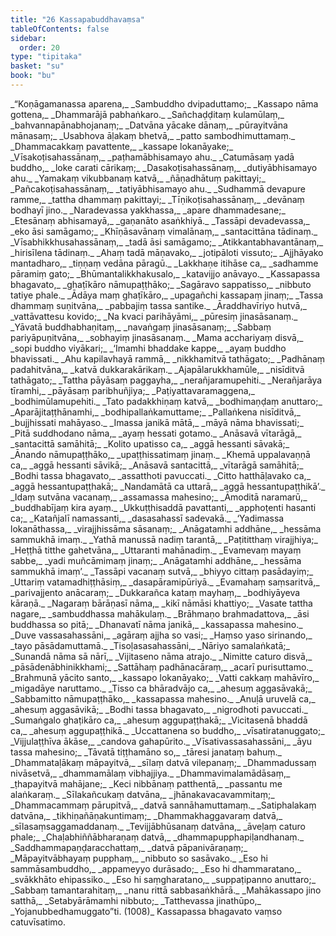 ```yaml
---
title: "26 Kassapabuddhavaṃsa"
tableOfContents: false
sidebar:
  order: 20
type: "tipitaka"
basket: "su"
book: "bu"
---
```



<DynamicBreadcrumb />

<Division number="1" book="bu">

<Paragraph number="984" type="verses" book="bu">
_“Koṇāgamanassa aparena,_  
_Sambuddho dvipaduttamo;_  
_Kassapo nāma gottena,_  
_Dhammarājā pabhaṅkaro._  

</Paragraph>

</Division>
<Division number="2" book="bu">

<Paragraph number="985" type="verses" book="bu">
_Sañchaḍḍitaṃ kulamūlaṃ,_  
_bahvannapānabhojanaṃ;_  
_Datvāna yācake dānaṃ,_  
_pūrayitvāna mānasaṃ;_  
_Usabhova āḷakaṃ bhetvā,_  
_patto sambodhimuttamaṃ._  

</Paragraph>

</Division>
<Division number="3" book="bu">

<Paragraph number="986" type="verses" book="bu">
_Dhammacakkaṃ pavattente,_  
_kassape lokanāyake;_  
_Vīsakoṭisahassānaṃ,_  
_paṭhamābhisamayo ahu._  

</Paragraph>

</Division>
<Division number="4" book="bu">

<Paragraph number="987" type="verses" book="bu">
_Catumāsaṃ yadā buddho,_  
_loke carati cārikaṃ;_  
_Dasakoṭisahassānaṃ,_  
_dutiyābhisamayo ahu._  

</Paragraph>

</Division>
<Division number="5" book="bu">

<Paragraph number="988" type="verses" book="bu">
_Yamakaṃ vikubbanaṃ katvā,_  
_ñāṇadhātuṃ pakittayi;_  
_Pañcakoṭisahassānaṃ,_  
_tatiyābhisamayo ahu._  

</Paragraph>

</Division>
<Division number="6" book="bu">

<Paragraph number="989" type="verses" book="bu">
_Sudhammā devapure ramme,_  
_tattha dhammaṃ pakittayi;_  
_Tīṇikoṭisahassānaṃ,_  
_devānaṃ bodhayī jino._  

</Paragraph>

</Division>
<Division number="7" book="bu">

<Paragraph number="990" type="verses" book="bu">
_Naradevassa yakkhassa,_  
_apare dhammadesane;_  
_Etesānaṃ abhisamayā,_  
_gaṇanāto asaṅkhiyā._  

</Paragraph>

</Division>
<Division number="8" book="bu">

<Paragraph number="991" type="verses" book="bu">
_Tassāpi devadevassa,_  
_eko āsi samāgamo;_  
_Khīṇāsavānaṃ vimalānaṃ,_  
_santacittāna tādinaṃ._  

</Paragraph>

</Division>
<Division number="9" book="bu">

<Paragraph number="992" type="verses" book="bu">
_Vīsabhikkhusahassānaṃ,_  
_tadā āsi samāgamo;_  
_Atikkantabhavantānaṃ,_  
_hirisīlena tādinaṃ._  

</Paragraph>

</Division>
<Division number="10" book="bu">

<Paragraph number="993" type="verses" book="bu">
_Ahaṃ tadā māṇavako,_  
_jotipāloti vissuto;_  
_Ajjhāyako mantadharo,_  
_tiṇṇaṃ vedāna pāragū._  

</Paragraph>

</Division>
<Division number="11" book="bu">

<Paragraph number="994" type="verses" book="bu">
_Lakkhaṇe itihāse ca,_  
_sadhamme pāramiṃ gato;_  
_Bhūmantalikkhakusalo,_  
_katavijjo anāvayo._  

</Paragraph>

</Division>
<Division number="12" book="bu">

<Paragraph number="995" type="verses" book="bu">
_Kassapassa bhagavato,_  
_ghaṭīkāro nāmupaṭṭhāko;_  
_Sagāravo sappatisso,_  
_nibbuto tatiye phale._  

</Paragraph>

</Division>
<Division number="13" book="bu">

<Paragraph number="996" type="verses" book="bu">
_Ādāya maṃ ghaṭīkāro,_  
_upagañchi kassapaṃ jinaṃ;_  
_Tassa dhammaṃ suṇitvāna,_  
_pabbajiṃ tassa santike._  

</Paragraph>

</Division>
<Division number="14" book="bu">

<Paragraph number="997" type="verses" book="bu">
_Āraddhavīriyo hutvā,_  
_vattāvattesu kovido;_  
_Na kvaci parihāyāmi,_  
_pūresiṃ jinasāsanaṃ._  

</Paragraph>

</Division>
<Division number="15" book="bu">

<Paragraph number="998" type="verses" book="bu">
_Yāvatā buddhabhaṇitaṃ,_  
_navaṅgaṃ jinasāsanaṃ;_  
_Sabbaṃ pariyāpuṇitvāna,_  
_sobhayiṃ jinasāsanaṃ._  

</Paragraph>

</Division>
<Division number="16" book="bu">

<Paragraph number="999" type="verses" book="bu">
_Mama acchariyaṃ disvā,_  
_sopi buddho viyākari;_  
_‘Imamhi bhaddake kappe,_  
_ayaṃ buddho bhavissati._  

</Paragraph>

</Division>
<Division number="17" book="bu">

<Paragraph number="1000" type="verses" book="bu">
_Ahu kapilavhayā rammā,_  
_nikkhamitvā tathāgato;_  
_Padhānaṃ padahitvāna,_  
_katvā dukkarakārikaṃ._  

</Paragraph>

</Division>
<Division number="18" book="bu">

<Paragraph number="1001" type="verses" book="bu">
_Ajapālarukkhamūle,_  
_nisīditvā tathāgato;_  
_Tattha pāyāsaṃ paggayha,_  
_nerañjaramupehiti._  

</Paragraph>

</Division>
<Division number="19" book="bu">

<Paragraph number="1002" type="verses" book="bu">
_Nerañjarāya tīramhi,_  
_pāyāsaṃ paribhuñjiya;_  
_Paṭiyattavaramaggena,_  
_bodhimūlamupehiti._  

</Paragraph>

</Division>
<Division number="20" book="bu">

<Paragraph number="1003" type="verses" book="bu">
_Tato padakkhiṇaṃ katvā,_  
_bodhimaṇḍaṃ anuttaro;_  
_Aparājitaṭṭhānamhi,_  
_bodhipallaṅkamuttame;_  
_Pallaṅkena nisīditvā,_  
_bujjhissati mahāyaso._  

</Paragraph>

</Division>
<Division number="21" book="bu">

<Paragraph number="1004" type="verses" book="bu">
_Imassa janikā mātā,_  
_māyā nāma bhavissati;_  
_Pitā suddhodano nāma,_  
_ayaṃ hessati gotamo._  

</Paragraph>

</Division>
<Division number="22" book="bu">

<Paragraph number="1005" type="verses" book="bu">
_Anāsavā vītarāgā,_  
_santacittā samāhitā;_  
_Kolito upatisso ca,_  
_aggā hessanti sāvakā;_  
_Ānando nāmupaṭṭhāko,_  
_upaṭṭhissatimaṃ jinaṃ._  

</Paragraph>

</Division>
<Division number="23" book="bu">

<Paragraph number="1006" type="verses" book="bu">
_Khemā uppalavaṇṇā ca,_  
_aggā hessanti sāvikā;_  
_Anāsavā santacittā,_  
_vītarāgā samāhitā;_  
_Bodhi tassa bhagavato,_  
_assatthoti pavuccati._  

</Paragraph>

</Division>
<Division number="24" book="bu">

<Paragraph number="1007" type="verses" book="bu">
_Citto hatthāḷavako ca,_  
_aggā hessantupaṭṭhakā;_  
_Nandamātā ca uttarā,_  
_aggā hessantupaṭṭhikā’._  

</Paragraph>

</Division>
<Division number="25" book="bu">

<Paragraph number="1008" type="verses" book="bu">
_Idaṃ sutvāna vacanaṃ,_  
_assamassa mahesino;_  
_Āmoditā naramarū,_  
_buddhabījaṃ kira ayaṃ._  

</Paragraph>

</Division>
<Division number="26" book="bu">

<Paragraph number="1009" type="verses" book="bu">
_Ukkuṭṭhisaddā pavattanti,_  
_apphoṭenti hasanti ca;_  
_Katañjalī namassanti,_  
_dasasahassī sadevakā._  

</Paragraph>

</Division>
<Division number="27" book="bu">

<Paragraph number="1010" type="verses" book="bu">
_‘Yadimassa lokanāthassa,_  
_virajjhissāma sāsanaṃ;_  
_Anāgatamhi addhāne,_  
_hessāma sammukhā imaṃ._  

</Paragraph>

</Division>
<Division number="28" book="bu">

<Paragraph number="1011" type="verses" book="bu">
_Yathā manussā nadiṃ tarantā,_  
_Paṭititthaṃ virajjhiya;_  
_Heṭṭhā titthe gahetvāna,_  
_Uttaranti mahānadiṃ._  

</Paragraph>

</Division>
<Division number="29" book="bu">

<Paragraph number="1012" type="verses" book="bu">
_Evamevaṃ mayaṃ sabbe,_  
_yadi muñcāmimaṃ jinaṃ;_  
_Anāgatamhi addhāne,_  
_hessāma sammukhā imaṃ’._  

</Paragraph>

</Division>
<Division number="30" book="bu">

<Paragraph number="1013" type="verses" book="bu">
_Tassāpi vacanaṃ sutvā,_  
_bhiyyo cittaṃ pasādayiṃ;_  
_Uttariṃ vatamadhiṭṭhāsiṃ,_  
_dasapāramipūriyā._  

</Paragraph>

</Division>
<Division number="31" book="bu">

<Paragraph number="1014" type="verses" book="bu">
_Evamahaṃ saṃsaritvā,_  
_parivajjento anācaraṃ;_  
_Dukkarañca kataṃ mayhaṃ,_  
_bodhiyāyeva kāraṇā._  

</Paragraph>

</Division>
<Division number="32" book="bu">

<Paragraph number="1015" type="verses" book="bu">
_Nagaraṃ bārāṇasī nāma,_  
_kikī nāmāsi khattiyo;_  
_Vasate tattha nagare,_  
_sambuddhassa mahākulaṃ._  

</Paragraph>

</Division>
<Division number="33" book="bu">

<Paragraph number="1016" type="verses" book="bu">
_Brāhmaṇo brahmadattova,_  
_āsi buddhassa so pitā;_  
_Dhanavatī nāma janikā,_  
_kassapassa mahesino._  

</Paragraph>

</Division>
<Division number="34" book="bu">

<Paragraph number="1017" type="verses" book="bu">
_Duve vassasahassāni,_  
_agāraṃ ajjha so vasi;_  
_Haṃso yaso sirinando,_  
_tayo pāsādamuttamā._  

</Paragraph>

</Division>
<Division number="35" book="bu">

<Paragraph number="1018" type="verses" book="bu">
_Tisoḷasasahassāni,_  
_Nāriyo samalaṅkatā;_  
_Sunandā nāma sā nārī,_  
_Vijitaseno nāma atrajo._  

</Paragraph>

</Division>
<Division number="36" book="bu">

<Paragraph number="1019" type="verses" book="bu">
_Nimitte caturo disvā,_  
_pāsādenābhinikkhami;_  
_Sattāhaṃ padhānacāraṃ,_  
_acarī purisuttamo._  

</Paragraph>

</Division>
<Division number="37" book="bu">

<Paragraph number="1020" type="verses" book="bu">
_Brahmunā yācito santo,_  
_kassapo lokanāyako;_  
_Vatti cakkaṃ mahāvīro,_  
_migadāye naruttamo._  

</Paragraph>

</Division>
<Division number="38" book="bu">

<Paragraph number="1021" type="verses" book="bu">
_Tisso ca bhāradvājo ca,_  
_ahesuṃ aggasāvakā;_  
_Sabbamitto nāmupaṭṭhāko,_  
_kassapassa mahesino._  

</Paragraph>

</Division>
<Division number="39" book="bu">

<Paragraph number="1022" type="verses" book="bu">
_Anuḷā uruvelā ca,_  
_ahesuṃ aggasāvikā;_  
_Bodhi tassa bhagavato,_  
_nigrodhoti pavuccati._  

</Paragraph>

</Division>
<Division number="40" book="bu">

<Paragraph number="1023" type="verses" book="bu">
_Sumaṅgalo ghaṭikāro ca,_  
_ahesuṃ aggupaṭṭhakā;_  
_Vicitasenā bhaddā ca,_  
_ahesuṃ aggupaṭṭhikā._  

</Paragraph>

</Division>
<Division number="41" book="bu">

<Paragraph number="1024" type="verses" book="bu">
_Uccattanena so buddho,_  
_vīsatiratanuggato;_  
_Vijjulaṭṭhīva ākāse,_  
_candova gahapūrito._  

</Paragraph>

</Division>
<Division number="42" book="bu">

<Paragraph number="1025" type="verses" book="bu">
_Vīsativassasahassāni,_  
_āyu tassa mahesino;_  
_Tāvatā tiṭṭhamāno so,_  
_tāresi janataṃ bahuṃ._  

</Paragraph>

</Division>
<Division number="43" book="bu">

<Paragraph number="1026" type="verses" book="bu">
_Dhammataḷākaṃ māpayitvā,_  
_sīlaṃ datvā vilepanaṃ;_  
_Dhammadussaṃ nivāsetvā,_  
_dhammamālaṃ vibhajjiya._  

</Paragraph>

</Division>
<Division number="44" book="bu">

<Paragraph number="1027" type="verses" book="bu">
_Dhammavimalamādāsaṃ,_  
_ṭhapayitvā mahājane;_  
_Keci nibbānaṃ patthentā,_  
_passantu me alaṅkaraṃ._  

</Paragraph>

</Division>
<Division number="45" book="bu">

<Paragraph number="1028" type="verses" book="bu">
_Sīlakañcukaṃ datvāna,_  
_jhānakavacavammitaṃ;_  
_Dhammacammaṃ pārupitvā,_  
_datvā sannāhamuttamaṃ._  

</Paragraph>

</Division>
<Division number="46" book="bu">

<Paragraph number="1029" type="verses" book="bu">
_Satiphalakaṃ datvāna,_  
_tikhiṇañāṇakuntimaṃ;_  
_Dhammakhaggavaraṃ datvā,_  
_sīlasaṃsaggamaddanaṃ._  

</Paragraph>

</Division>
<Division number="47" book="bu">

<Paragraph number="1030" type="verses" book="bu">
_Tevijjābhūsanaṃ datvāna,_  
_āveḷaṃ caturo phale;_  
_Chaḷabhiññābharaṇaṃ datvā,_  
_dhammapupphapiḷandhanaṃ._  

</Paragraph>

</Division>
<Division number="48" book="bu">

<Paragraph number="1031" type="verses" book="bu">
_Saddhammapaṇḍaracchattaṃ,_  
_datvā pāpanivāraṇaṃ;_  
_Māpayitvābhayaṃ pupphaṃ,_  
_nibbuto so sasāvako._  

</Paragraph>

</Division>
<Division number="49" book="bu">

<Paragraph number="1032" type="verses" book="bu">
_Eso hi sammāsambuddho,_  
_appameyyo durāsado;_  
_Eso hi dhammaratano,_  
_svākkhāto ehipassiko._  

</Paragraph>

</Division>
<Division number="50" book="bu">

<Paragraph number="1033" type="verses" book="bu">
_Eso hi saṃgharatano,_  
_suppaṭipanno anuttaro;_  
_Sabbaṃ tamantarahitaṃ,_  
_nanu rittā sabbasaṅkhārā._  

</Paragraph>

</Division>
<Division number="51" book="bu">

<Paragraph number="1034" type="verses" book="bu">
_Mahākassapo jino satthā,_  
_Setabyārāmamhi nibbuto;_  
_Tatthevassa jinathūpo,_  
_Yojanubbedhamuggato”ti. (1008)_  


</Paragraph>
</Division>

<Paragraph number="1035" type="center" book="bu">
Kassapassa bhagavato vaṃso catuvīsatimo.
</Paragraph>